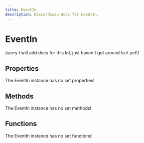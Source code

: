 ```yaml
---
title: EventIn
description: DiscordLuau docs for EventIn.
---
```

[//]: # (This file was automatically compiled through the Generator luau code under this repository)
[//]: # (if you want to edit the documentation of discord-luau, please write changes)
[//]: # (to the discord-luau repository itself, we extract the comments from discord-luau and translate)
[//]: # (them into markdown files that Nextra can interpret!)

# EventIn

(sorry I will add docs for this lol, just haven't got around to it yet!)

[//]: # (----- DOCUMENT PROPERTIES ----- )

## Properties

The EventIn instance has no set properties!

[//]: # (----- DOCUMENT METHODS ----- )

## Methods

The EventIn instance has no set methods!

[//]: # (----- DOCUMENT FUNCTIONS ----- )

## Functions

The EventIn instance has no set functions!

